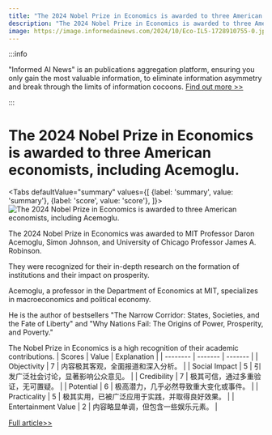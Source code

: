 ```yaml
---
title: "The 2024 Nobel Prize in Economics is awarded to three American economists, including Acemoglu."
description: "The 2024 Nobel Prize in Economics is awarded to three American economists, including Acemoglu."
image: https://image.informedainews.com/2024/10/Eco-IL5-1728910755-0.jpg
---
```



:::info

"Informed AI News" is an publications aggregation platform, ensuring you only gain the most valuable information, to eliminate information asymmetry and break through the limits of information cocoons.  [Find out more >>](/)

:::

# The 2024 Nobel Prize in Economics is awarded to three American economists, including Acemoglu.


<Tabs
	defaultValue="summary"
	values={[
	{label: 'summary', value: 'summary'},
	{label: 'score', value: 'score'},
]}>
<TabItem value="summary">
<img
  src="https://image.informedainews.com/2024/10/Eco-IL5-1728910755-0.jpg"
  alt="The 2024 Nobel Prize in Economics is awarded to three American economists, including Acemoglu."
/>



The 2024 Nobel Prize in Economics was awarded to MIT Professor Daron Acemoglu, Simon Johnson, and University of Chicago Professor James A. Robinson.

They were recognized for their in-depth research on the formation of institutions and their impact on prosperity.

Acemoglu, a professor in the Department of Economics at MIT, specializes in macroeconomics and political economy.

He is the author of bestsellers "The Narrow Corridor: States, Societies, and the Fate of Liberty" and "Why Nations Fail: The Origins of Power, Prosperity, and Poverty."

The Nobel Prize in Economics is a high recognition of their academic contributions.
</TabItem>
<TabItem value="score">
	| Scores     | Value   | Explanation |
	| -------- | ------- | ------- |
	| Objectivity  | 7    | 内容极其客观，全面报道和深入分析。    |
	| Social Impact | 5     | 引发广泛社会讨论，显著影响公众意见。    |
	| Credibility    | 7    | 极其可信，通过多重验证，无可置疑。    |
	| Potential    | 6    | 极高潜力，几乎必然导致重大变化或事件。    |
	| Practicality    | 5    | 极其实用，已被广泛应用于实践，并取得良好效果。    |
	| Entertainment Value    | 2    | 内容略显单调，但包含一些娱乐元素。    |
</TabItem>
</Tabs>

[Full article>>](https://www.thepaper.cn/newsDetail_forward_29027158)
